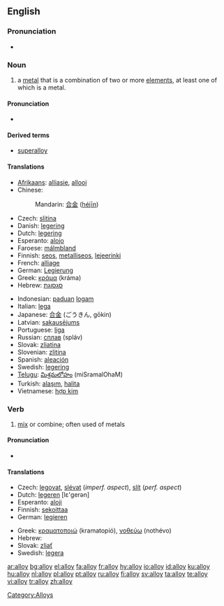 ==English==
{{wikipedia}}

===Pronunciation===
*{{audio|en-us-alloy.ogg|Audio (US)}}

===Noun===
{{en-noun}}

# a [[metal]] that is a combination of two or more [[element]]s, at least one of which is a metal.

====Pronunciation====
*{{IPA|/'ælɒj/}}

====Derived terms====
*[[superalloy]]

====Translations====
{{trans-top|metal combined of more elements}}
*[[Afrikaans]]: [[alliasie]], [[allooi]]
*Chinese:
*:Mandarin: [[合金]] ([[héjīn]])
*Czech: [[slitina]] {{f}}
*Danish: [[legering]] {{g|Danish}}
*Dutch: [[legering]] {{f}}
*Esperanto: [[alojo]]
*Faroese: [[málmbland]]
*Finnish: [[seos]], [[metalliseos]], [[lejeerinki]]
*French: [[alliage]] {{m}}
*German: [[Legierung]] {{f}}
*Greek: [[κράμα]] (kráma) {{n}}
*Hebrew: [[סגסוגת]] {{f}}
{{trans-mid}}
*Indonesian: [[padu|paduan]] [[logam]]
*Italian: [[lega]] {{f}}
*Japanese: [[合金]] (ごうきん, gōkin)
*Latvian: [[sakausējums]] {{m}}
*Portuguese: [[liga]] {{f}}
*Russian: [[сплав]] (spláv) {{m}}
*Slovak: [[zliatina]] {{f}}
*Slovenian: [[zlitina]] {{f}}
*Spanish: [[aleación]] {{f}}
*Swedish: [[legering]] {{c}}
*[[Telugu]]: [[మిశ్రమలోహం]] (miSramalOhaM)
*Turkish: [[alaşım]], [[halita]]
*Vietnamese: [[hợp kim]]
{{trans-bottom}}

===Verb===
{{en-verb}}

# [[mix]] or combine; often used of metals

====Pronunciation====
*{{IPA|/æl'ɒj/}}

====Translations====
{{top}}
*Czech: [[legovat]], [[slévat]] (''imperf. aspect''), [[slít]] (''perf. aspect'')
*Dutch: [[legeren]] [lε'gerən]
*Esperanto: [[aloji]]
*Finnish: [[sekoittaa]]
*German: [[legieren]]
{{mid}}
*Greek: [[κραματοποιώ]] (kramatopió), [[νοθεύω]] (nothévo)
*Hebrew: {{he-translation|נתך|nétekh}} {{m}}
*Slovak: [[zliať]]
*Swedish: [[legera]]
{{bottom}}

[[Category:Alloys]]

[[ar:alloy]]
[[bg:alloy]]
[[el:alloy]]
[[fa:alloy]]
[[fr:alloy]]
[[hy:alloy]]
[[io:alloy]]
[[id:alloy]]
[[ku:alloy]]
[[hu:alloy]]
[[nl:alloy]]
[[pl:alloy]]
[[pt:alloy]]
[[ru:alloy]]
[[fi:alloy]]
[[sv:alloy]]
[[ta:alloy]]
[[te:alloy]]
[[vi:alloy]]
[[tr:alloy]]
[[zh:alloy]]